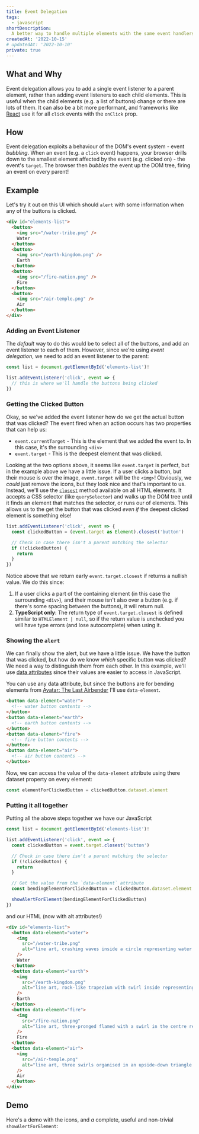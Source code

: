 ```yaml
---
title: Event Delegation
tags:
  - javascript
shortDescription:
  A better way to handle multiple elements with the same event handlers
createdAt: '2022-10-15'
# updatedAt: '2022-10-10'
private: true
---
```



## What and Why

Event delegation allows you to add a single event listener to a parent element,
rather than adding event listeners to each child elements. This is useful when
the child elements (e.g. a list of buttons) change or there are lots of them. It
can also be a bit more performant, and frameworks like
[React](https://reactjs.org/) use it for all `click` events with the `onClick`
prop.

## How

Event delegation exploits a behaviour of the DOM's event system - event
_bubbling_. When an event (e.g. a `click` event) happens, your browser drills
down to the smallest element affected by the event (e.g. clicked on) - the
event's `target`. The browser then <Sparkles>_bubbles_</Sparkles> the event up
the DOM tree, firing an event on every parent!

<Demo component={BubblingDemo} init="always" />

## Example

Let's try it out on this UI which should `alert` with some information when any
of the buttons is clicked.

```html
<div id="elements-list">
  <button>
    <img src="/water-tribe.png" />
    Water
  </button>
  <button>
    <img src="/earth-kingdom.png" />
    Earth
  </button>
  <button>
    <img src="/fire-nation.png" />
    Fire
  </button>
  <button>
    <img src="/air-temple.png" />
    Air
  </button>
</div>
```

### Adding an Event Listener

The _default_ way to do this would be to select all of the buttons, and add an
event listener to each of them. However, since we're using _event delegation_,
we need to add an event listener to the parent:

```ts
const list = document.getElementById('elements-list')!

list.addEventListener('click', event => {
  // this is where we'll handle the buttons being clicked
})
```

### Getting the Clicked Button

Okay, so we've added the event listener how do we get the actual button that was
clicked? The event fired when an action occurs has two properties that can help
us:

- `event.currentTarget` - This is the element that we added the event to. In
  this case, it's the surrounding `<div>`
- `event.target` - This is the deepest element that was clicked.

Looking at the two options above, it seems like `event.target` is perfect, but
in the example above we have a little issue. If a user clicks a button, but
their mouse is over the image, `event.target` will be the `<img>`! Obviously, we
_could_ just remove the icons, but they look nice and that's important to us.
Instead, we'll use the
[`closest`](https://developer.mozilla.org/en-US/docs/Web/API/Element/closest)
method available on all HTML elements. It accepts a CSS selector (like
`querySelector`) and walks up the DOM tree until it finds an element that
matches the selector, or runs our of elements. This allows us to the get the
button that was clicked _even if_ the deepest clicked element is something else!

```ts
list.addEventListener('click', event => {
  const clickedButton = (event.target as Element).closest('button')

  // Check in case there isn't a parent matching the selector
  if (!clickedButton) {
    return
  }
})
```

<Note variant='info'>

Notice above that we return early `event.target.closest` if returns a nullish
value. We do this since:

1. If a user clicks a part of the containing element (in this case the
   surrounding `<div>`), and their mouse isn't also over a button (e.g. if
   there's some spacing between the buttons), it will return null.
2. **TypeScript only**: The return type of `event.target.closest` is defined
   similar to `HTMLElement | null`, so if the return value is unchecked you will
   have type errors (and lose autocomplete) when using it.

</Note>

### Showing the `alert`

We can finally show the alert, but we have a little issue. We have the button
that was clicked, but how do we know _which_ specific button was clicked? We
need a way to distinguish them from each other. In this example, we'll use
[data attributes](https://developer.mozilla.org/en-US/docs/Learn/HTML/Howto/Use_data_attributes)
since their values are easier to access in JavaScript.

You can use any data attribute, but since the buttons are for bending elements
from
[Avatar: The Last Airbender](https://en.wikipedia.org/wiki/Avatar:_The_Last_Airbender)
I'll use `data-element`.

```html
<button data-element="water">
  <!-- water button contents -->
</button>
<button data-element="earth">
  <!-- earth button contents -->
</button>
<button data-element="fire">
  <!-- fire button contents -->
</button>
<button data-element="air">
  <!-- air button contents -->
</button>
```

Now, we can access the value of the `data-element` attribute using there dataset
property on every element:

```ts
const elementForClickedButton = clickedButton.dataset.element
```

### Putting it all together

Putting all the above steps together we have our JavaScript

```ts
const list = document.getElementById('elements-list')!

list.addEventListener('click', event => {
  const clickedButton = event.target.closest('button')

  // Check in case there isn't a parent matching the selector
  if (!clickedButton) {
    return
  }

  // Get the value from the `data-element` attribute
  const bendingElementForClickedButton = clickedButton.dataset.element

  showAlertForElement(bendingElementForClickedButton)
})
```

and our HTML (now with alt attributes!)

```html
<div id="elements-list">
  <button data-element="water">
    <img
      src="/water-tribe.png"
      alt="line art, crashing waves inside a circle representing water bending"
    />
    Water
  </button>
  <button data-element="earth">
    <img
      src="/earth-kingdom.png"
      alt="line art, rock-like trapezium with swirl inside representing earth bending"
    />
    Earth
  </button>
  <button data-element="fire">
    <img
      src="/fire-nation.png"
      alt="line art, three-pronged flamed with a swirl in the centre representing fire bending"
    />
    Fire
  </button>
  <button data-element="air">
    <img
      src="/air-temple.png"
      alt="line art, three swirls organised in an upside-down triangle representing airbending"
    />
    Air
  </button>
</div>
```

## Demo

Here's a demo with the icons, and _a_ complete, useful and non-trivial
`showAlertForElement`:

<Sandbox
  src="https://codesandbox.io/embed/event-delegation-complete-if0zp9?fontsize=14&hidenavigation=1&theme=dark&view=preview"
  title="blog/event-delegation - Complete"
/>
